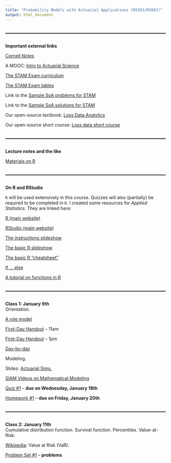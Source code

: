 ```yaml
---
title: "Probability Models with Actuarial Applications (M339J/M389J)"
output: html_document
---
```

<style>
  hr {
      position: relative; 
            top: 20px; 
            border: none; 
            height: 2px; 
            background: black; 
            margin-bottom: 50px; 
  }
</style>

---

**Important external links**

[Cornell Notes](http://lsc.cornell.edu/how-to-study/taking-notes/cornell-note-taking-system/)

A MOOC: [Intro to Actuarial Science](https://www.edx.org/course/introduction-actuarial-science-anux-anu-actuarialx-1)

[The STAM Exam
curriculum](https://www.soa.org/globalassets/assets/files/edu/2021/2021-02-exam-stam-syllabi.pdf)

[The STAM Exam
tables](https://www.soa.org/globalassets/assets/Files/Edu/2019/2019-02-exam-stam-tables.pdf)

Link to the [Sample SoA problems for
STAM](https://www.soa.org/globalassets/assets/Files/Edu/2018/2018-04-exam-stam-questions.pdf)

Link to the [Sample SoA solutions for
STAM](https://www.soa.org/globalassets/assets/Files/Edu/2018/2018-04-exam-stam-solutions.pdf)

Our open-source textbook: [Loss Data Analytics](https://openacttexts.github.io/Loss-Data-Analytics/)

Our open-source short course: [Loss data short course](https://openacttexts.github.io/LDACourse1/)

---

**Lecture notes and the like**

[Materials on R](https://mcudina.github.io/rbook/)

---

**On R and RStudio**

`R` will be used extensively in this course. Quizzes will also (partially) be required to be completed in `R`. I created some resources for *Applied Statistics*. They are linked here: 

[R (main website)](https://www.r-project.org/)

[RStudio (main website)](https://rstudio.com/)

[The instructions slideshow](instructions/m358k-R-instructions.html)

[The basic R slideshow](instructions/m358k-basic-R.html)

[The basic R "cheatsheet"](https://raw.githubusercontent.com/rstudio/cheatsheets/master/base-r.pdf)

[If ... else](https://www.datamentor.io/r-programming/if-else-statement/)

[A tutorial on functions in R](https://www.tutorialspoint.com/r/r_functions.htm)


---

**Class 1: January 9th**<br>
Orientation.<br>

[A role model](pics/bilbo.jpeg)

[First-Day Handout](syllabus/syllabus-54730.pdf) -- 11am 

[First-Day Handout](syllabus/syllabus-54735.pdf) -- 1pm 

[Day-by-day](notes/m339j-spring-2023-todo.pdf)

Modeling.<br>

Slides: [Actuarial Sims.](slides/m339j-sims.pdf)

[SIAM Videos on Mathematical Modeling](https://youtube.com/playlist?list=PLf_ipOSbWC87nFTi6MaB4begv56yPKsOJ)



[Quiz #1](quizzes/m339j-quiz-one-probability.pdf) -- **due on Wednesday, January 18th**

[Homework #1](hw/m339j-hw1.pdf) -- **due on Friday, January 20th**

---

**Class 2: January 11th**<br>
Cumulative distribution function. Survival function. Percentiles. Value-at-Risk.<br>

[Wikipedia](https://en.wikipedia.org/wiki/Value_at_risk): Value at Risk (VaR). 
  
<!--
[Class notes](notes/m339j-jan-21-2022.pdf): Probability review: Random variables, cdf, types of r.v.s.
-->

[Problem Set #1](problem-sets/m339j-ps1-cdf.pdf) -- **problems**

<!--
[Problem Set #1](problem-sets/m339j-ps1-cdf-solns.pdf) -- **solutions**

[Quiz #1](quizzes/m339j-quiz-one-probability-solns.pdf) -- **solutions**

[Quiz #2](quizzes/m339j-quiz2-cdf.pdf) -- **due on Monday, January 24th**

---

**Class 3: January 24th**<br>
Types of random variables. Probability mass function. Probability density function.<br>

[Class notes](notes/m339j-jan-24-2022.pdf): pmf. pdf. 

[Quiz #2](quizzes/m339j-quiz2-cdf-solns.pdf) -- **solutions**

---

**Class 4: January 26th**<br>
The exponential distribution.<br>

[Wikipedia](https://en.wikipedia.org/wiki/Exponential_distribution): The exponential distribution.

[Class notes](notes/m339j-jan-26-2022.pdf): The exponential distribution.  

[Quiz #3](quizzes/m339j-quiz3-pdf-pmf.pdf) -- **due on Friday, January 28th**

[Quiz #4](quizzes/m339j-quiz4-exponential.pdf) -- **due on Monday, January 31st**

[Homework #1](hw/m339j-hw1-solns.pdf) -- **solutions**

[Homework #2](hw/m339j-hw2.pdf) -- **due on Wednesday, February 2nd**

---

**Class 5: January 28th**<br>
Random number generation. The inverse transform method.<br>

[Wikipedia](https://en.wikipedia.org/wiki/Random_number_generation): Random number generation

[Wikipedia](https://en.wikipedia.org/wiki/Mersenne_Twister): Mersenne twister

[An atmospheric RNG](https://www.random.org/)

[Class notes](notes/m339j-jan-28-2022.pdf): The inverse transform method.

[Quiz #3](quizzes/m339j-quiz3-pdf-pmf-solns.pdf) -- **solutions**

[Quiz #5](quizzes/m339j-quiz5-inv-trans.pdf) -- **due on Friday, February 4th**

---

**Class 6: January 31st**<br>
Basics of `R`. `R` scripts and `R` notebooks.<br>

[The R-script from class](code/for-loop.R)

[Quiz #4](quizzes/m339j-quiz4-exponential-solns.pdf) -- **solutions**

[Quiz #6](quizzes/m339j-quiz6-r.pdf) -- **due on Monday, February 7th**

[Quiz #7](quizzes/m339j-quiz7-r-basics.pdf) -- **due on Friday, February 11th**

[Quiz #7](code/m339j-quiz7-r-basics.Rmd) -- **this is the Rmd file you can use to simply insert `R`-chunks with your answers**

---

**Class 7: February 2nd**<br>
Functions in `R`. `If ... else` in `R`. Simulations of random variables. <br> 

[The R-script from class](code/ftions-if-else-sims.R)

[Homework #2](hw/m339j-hw2-solns.pdf) -- **solutions**

[Quiz #8](quizzes/m339j-quiz8-r-simulations.pdf) -- **due on Monday, February 14th**

[Quiz #8](code/m339j-quiz8-r-simulations.Rmd) -- **this is the Rmd file you can use to simply insert `R`-chunks with your answers**

[Quiz #9](quizzes/m339j-quiz9-r-pareto-itm.pdf) -- **due on Friday, February 25th**

[Quiz #9](code/m339j-quiz9-r-pareto-itm.Rmd) -- **this is the Rmd file you can use to simply insert `R`-chunks with your answers**

---

**Class 8: February 4th**<br>
No class due to winter weather conditions.<br>

[Quiz #5](quizzes/m339j-quiz5-inv-trans-solns.pdf) -- **solutions**

---

**Class 9: February 7th**<br>
Focus on the expectation <span style="color: purple;">**(Section 3.1.1)**</span>.<br>

[Class notes](notes/m339j-feb-07-2022.pdf): The expected value.  

---

**Class 10: February 9th**<br>
The tail formula for the expectation. SLLN. Monte Carlo simulation.<br>

[Class notes](notes/m339j-feb-09-2022.pdf): The tail formula for the expectation. SLLN. Monte Carlo. 

[The R-script from class](code/monte-carlo-in-class.R)

---

**Class 11: February 11th**<br>
Moments. Variance. Coefficient of variation <span style="color: purple;">**(Section 3.1.1)**</span>
<br>

The excess loss random variable.<br>

[Class notes](notes/m339j-feb-11-2022.pdf): Moments. Variance. Coefficient of variation. The excess loss random variable.

[Quiz #7](quizzes/m339j-quiz7-r-basics-solns.pdf) -- **solutions**

[In-Term One](exams/m339j-one-topics.pdf): Topics

[Practice for In-Term One](exams/m339j-one-sample-probs.pdf) -- **problems** 

[Practice for In-Term One](exams/m339j-one-sample-solns.pdf) -- **solutions** 

---

**Class 12: February 14th**<br>
Per-payment and per-loss random variables <span style="color: purple;">**(Section 3.4.1)**</span>.
<br>

[Class notes](notes/m339j-feb-14-2022.pdf): Per payment and per loss random variables. 

**Suggested textbook examples:** <span style="color: purple;">**3.4.1, 3.4.2**</span>

[Quiz #8](quizzes/m339j-quiz8-r-simulations-solns.pdf) -- **solutions**

[Homework #3](hw/m339j-hw3.pdf) -- **due on Wednesday, March 2nd, 2022**

[In-Term One](exams/m339j-one.pdf) -- **problems** 

---

**Class 13: February 16th**<br>
More on the per-payment and per-loss random variables. The limited loss random variable. <span style="color: purple;">**(Section 3.4.2)**</span>
<br>

[Class notes](notes/m339j-feb-16-2022.pdf): More on the per-payment and per-loss random variables. The limited loss random variable.

[Quiz #10](quizzes/m339j-quiz10-loss-mods.pdf) -- **due on Monday, February 28th**

[Homework #4](hw/m339j-hw4.pdf) -- **due on Wednesday, March 9th, 2022**

---

**Class 14: February 18th**<br>
Loss-modifications demonstration. Percentiles. <span style="color: purple;">**(Section 2.2.2)**</span>
<br>

[The R-notebook from class](code/loss-modifications.Rmd)

[Class notes](notes/m339j-feb-18-2022.pdf): Percentiles. 

---

**Class 15: February 21st**<br>
mgf and pgf. Sums of independent random
variables. <span style="color: purple;">**(Sections 3.1.2, 3.1.3)**</span>

Parametric distributions. Scale distributions. <span style="color: purple;">**(Section 3.3.2)**</span> 

[Class notes](notes/m339j-feb-21-2022.pdf): mgf and pgf. Sums of independent random variables. Parametric distributions. Scale distributions.

**Suggested textbook examples:** <span style="color: purple;">**3.1.1, 3.1.3, 3.1.4**</span>

[In-Term One](exams/m339j-one-solns.pdf) -- **solutions** 

---

**Class 16: February 23rd**<br>
Transformations <span style="color: purple;">**(Sections 3.3.3, 3.3.4)**</span>. 

[Class notes](notes/m339j-feb-23-2022.pdf): Multiplication by a constant. Raising a r.v. to a power. Exponentiation of a r.v. 

**Suggested textbook examples:** <span style="color: purple;">**3.3.1, 3.3.2, 3.3.3, 3.3.4**</span>

[Quiz #11](quizzes/m339j-quiz11-transforms.pdf) -- **due on Friday, March 4th, 2022**

---

**Class 17: February 25th**<br>
$k-$point mixtures <span style="color: purple;">**(Sections 3.3.5)**</span>.<br>

[Class notes](notes/m339j-feb-25-2022.pdf): $k-$point mixtures.

[The R-notebook from class](code/k-pt-mixtures.Rmd)

[Quiz #9](quizzes/m339j-quiz9-r-pareto-itm-solns.pdf) -- **solutions**

[Quiz #12](quizzes/m339j-quiz12-k-pt-mixture.pdf) -- **due on Monday, March 7th**

[Quiz #12](code/m339j-quiz12-k-pt-mixture.Rmd) -- **this is the Rmd file you can use to simply insert `R`-chunks with your answers**

---

**Class 18: February 28th**<br>
Continuous mixtures <span style="color: purple;">**(Sections 3.3.6)**</span>.

[Class notes](notes/m339j-feb-28-2022.pdf): Continuous mixtures.

**Suggested textbook examples:** <span style="color: purple;">**3.3.5, 3.3.6, 3.3.7, 3.3.8**</span>

[Quiz #10](quizzes/m339j-quiz10-loss-mods-solns.pdf) -- **solutions**

[Quiz #13](quizzes/m339j-quiz13-cont-mixture.pdf) -- **due on Friday, March 11th**

[Quiz #13](code/m339j-quiz13-cont-mixture.Rmd) -- **this is the Rmd file you can use to simply insert `R`-chunks with your answers**

[Homework #5](hw/m339j-hw5.pdf) -- **due on Wednesday, March 23rd, 2022**

---

**Class 19: March 2nd**<br>
Splicing.<br>   

[Problem packet](problem-sets/m339j-splicing-ord-ded.pdf)

[Class notes](notes/m339j-mar-02-2022.pdf): Splicing. Ordinary deductible (review).

**Suggested problems**: Sample STAM #168; Course 3 Exam (November 2000), Problem #21

[Homework #3](hw/m339j-hw3-solns.pdf) -- **solutions**

---

**Class 20: March 4th**<br>
Franchise deductibles <span style="color: purple;">**(Sections 3.4.1)**</span>.

Loss elimination ratio <span style="color: purple;">**(Section 3.4.1)**</span>. Inflation.<br> 

[Problem packet](problem-sets/m339j-ler-inflation.pdf)

[Class notes](notes/m339j-mar-04-2022.pdf): Franchise deductibles. Loss elimination ratio. Effects of inflation. 

**Suggested textbook examples:** <span style="color: purple;">**3.4.3, 3.4.4**</span>

[Quiz #11](quizzes/m339j-quiz11-transforms-solns.pdf) -- **solutions**

[Quiz #14](quizzes/m339j-quiz14-splicing-franchise.pdf) -- **due on Monday, March 21st**

---

**Class 21: March 7th**<br>
Policy limits (with no deductible) <span style="color: purple;">**(Section 3.4.2)**</span>.<br> 

[Problem Set #2](problem-sets/m339j-ps2-policy-mods.pdf) -- **problems**

[Class notes](notes/m339j-mar-07-2022.pdf): Policy modifications I.

[Quiz #12](quizzes/m339j-quiz12-k-pt-mixture-solns.pdf) -- **solutions**

---

**Class 22: March 9th**<br>
Policy limits with ordinary deductibles. Coinsurance. <span style="color: purple;">**(Section 3.4.3)**</span>.<br>

[Class notes](notes/m339j-mar-09-2022.pdf): More on policy modifications. 

[Homework #4](hw/m339j-hw4-solns.pdf) -- **solutions**

---

**Class 23: March 11th**<br>
Policy-modifications practice.<br>

[Class notes](notes/m339j-mar-11-2022.pdf): More on policy modifications. The Poisson distribution.

[Problem Set #2](problem-sets/m339j-ps2-policy-mods-solns.pdf) -- **solutions**

**Suggested textbook example:** <span style="color: purple;">**3.4.5**</span>

The Poisson distribution <span style="color: purple;">**(Section 2.2.3.2)**</span>.<br>

[Problem packet](problem-sets/m339j-poisson.pdf)

[Quiz #13](quizzes/m339j-quiz13-cont-mixture-solns.pdf) -- **solutions**

---

**Class 24: March 21st**<br>
More on the Poisson distribution.<br>

[Class notes](notes/m339j-mar-21-2022.pdf): More on the Poisson distribution.

[Quiz #14](quizzes/m339j-quiz14-splicing-franchise-solns.pdf) -- **solutions**

---

**Class 25: March 23rd**<br>
Poisson thinning. The negative binomial distribution <span style="color: purple;">**(Section 2.2.3.3)**</span>.<br>

[Class notes](notes/m339j-mar-23-2022.pdf): Poisson thinning. The negative binomial distribution.

[Homework #5](hw/m339j-hw5-solns.pdf) -- **solutions**

[Quiz #15](quizzes/m339j-quiz15-poisson.pdf) -- **due on Friday, March 25th**

[In-Term Two](exams/m339j-two-topics.pdf): Topics

[Practice for In-Term Two](exams/m339j-two-sample-probs.pdf): **problems**

[Practice for In-Term Two](exams/m339j-two-sample-solns.pdf): **solutions**

---

**Class 26: March 25th**<br>
The Poisson-gamma mixture. The binomial distribution <span style="color: purple;">**(Section 2.2.3.1)**</span>.<br>

[Class notes](notes/m339j-mar-25-2022.pdf): The Poisson-gamma mixture. The binomial-distribution. 

[Proof of the claim from class](notes/m339j-poisson-gamma-proof.pdf): The Poisson-gamma mixture [proof].

**Suggested textbook example:** <span style="color: purple;">**2.6.2**</span>

**Suggested problems**: Sample STAM Problems #90, #105; Course 3 Exam (May 2000), Problem #4

[Quiz #15](quizzes/m339j-quiz15-poisson-solns.pdf) -- **solutions**

[In-Term Two](exams/m339j-two.pdf): **Problems** 

---

**Class 27: March 28th**<br>
No class. Instructor ill. 

---

**Class 28: March 30th**<br>
The binomial-Poisson connection. The $(a, b, 0)$ class <span style="color: purple;">**(Section 2.3)**</span>.<br> 

[Problem packet](problem-sets/m339j-binomial-a-b-0.pdf)

[Class notes](notes/m339j-mar-30-2022.pdf): The Poisson-binomial connection. The $(a, b, 0)$ class.

[Extra notes](notes/m339j-alt-soln-stam-p288.pdf): A "drier" solution to STAM problem #288

**Suggested problem**: Sample STAM Problem #25

[Quiz #16](quizzes/m339j-quiz16-discrete.pdf) -- **due on Monday, April 4th**

---

**Class 29: April 1st**<br>
$(a, b, 0)-$class practice. On compounding.<br>

[Class notes](notes/m339j-apr-01-2022.pdf): $(a, b, 0)-$class practice. On compounding. 

**Suggested textbook example:** <span style="color: purple;">**5.5.2, 5.5.3**</span>

[Quiz #17](quizzes/m339j-quiz17-compound-example.pdf) -- **due on Friday, April 8th**

[In-Term Two](exams/m339j-two-solns.pdf): **Solutions** 

---

**Class 30: April 4th**<br>
The impact of deductibles on claim frequency <span style="color: purple;">**(Section 5.5.2)**</span>.<br> 
 
[Problem packet](problem-sets/m339j-freq-ded.pdf)

The individual risk model <span style="color: purple;">**(Sections 5.2 and 5.3)**</span>.<br> 

[Class notes](notes/m339j-apr-04-2022.pdf): The impact of deductibles on claim frequency. The individual risk model. 

[Quiz #16](quizzes/m339j-quiz16-discrete-solns.pdf) -- **solutions**

---

**Class 31: April 6th**<br>
Monte Carlo for the individual risk model.<br> 

---

**Class 32: April 8th**<br>
The collective risk model.<br> 

[Problem packet](problem-sets/m339j-agg-loss.pdf)

[Class notes](notes/m339j-apr-08-2022.pdf): The collective risk model. 

---

**Class 33: April 11th**<br>
Monte Carlo for the collective risk model.<br> 

Stop-loss insurance <span style="color: purple;">**(Section 5.3.2)**</span>.<br>

[Class notes](notes/m339j-apr-11-2022.pdf): More on aggregate losses. Stop-loss insurance.

[The R-notebook from class](code/monte-carlo-collective.Rmd)

[The R-script from class](code/errors-pic.R)

[Homework #6](hw/m339j-hw6.pdf) -- **due on Wednesday, April 20th**

---

**Class 34: April 13th**<br>
More on the stop-loss insurance. The interpolation theorem.<br>

[Problem](problem-sets/m339j-stop-loss.pdf): Stop loss. 

[Problem](problem-sets/m339j-interpolation-thm.pdf): The interpolation theorem.

[Class notes](notes/m339j-apr-13-2022.pdf): The net stop-loss premium. The interpolation theorem.

---

**Class 35: April 15th**<br>
Compound Poisson <span style="color: purple;">**(Section 5.3.1: Special case)**</span>.<br>

[Problem packet](problem-sets/m339j-compound-poisson.pdf)

[Class notes](notes/m339j-apr-15-2022.pdf): Compound Poissons.

---

**Class 36: April 18th**<br>
A few compound Poissons.<br>

[Problem](problem-sets/m339j-stam-p125.pdf)

[Class notes](notes/m339j-apr-18-2022.pdf): More on compound Poissons.

---

**Class 37: April 20th**<br>
The recursive formula for the distribution of aggregate losses <span style="color: purple;">**(Section 5.4.1)**</span>.<br>

[Problem packet](problem-sets/m339j-recursive.pdf)

[Class notes](notes/m339j-apr-20-2022.pdf): The recursive formula.

[Homework #6](hw/m339j-hw6-solns.pdf) -- **solutions**

---

**Class 38: April 22nd**<br>
Aggregate losses with an ordinary deductible per-loss.<br>

[Problem packet](problem-sets/m339j-agg-claims.pdf)

[Class notes](notes/m339j-apr-22-2022.pdf): Deductibles and counts.

[Quiz #18](quizzes/m339j-quiz18-ded-counts.pdf) -- **due on Friday, April 29th**

[Homework #7](hw/m339j-hw7.pdf) -- **due on Wednesday, May 4th**

---

**Class 39: April 25th**<br>
Problem solving session.<br>

[Class notes](notes/m339j-apr-25-2022.pdf): Problems on deductibles and counts.

---

**Class 40: April 27th**<br>
Maximum-likelihood estimation: First principles. Individual unmodified data.<br>

Slides: [Maximum likelihood estimation.](slides/m339j-mle.pdf)

[Problem packet](problem-sets/m339j-mle.pdf)

[Class notes](notes/m339j-apr-27-2022.pdf): MLE

---

**Class 41: April 29th**<br>
Maximum-likelihood estimation: Grouped data.<br>

[Problem packet](problem-sets/m339j-mle-grouped.pdf)

[Class notes](notes/m339j-apr-29-2022.pdf): MLE (grouped data). 

[Quiz #18](quizzes/m339j-quiz18-ded-counts-solns.pdf) -- **solutions**

[Quiz #19](quizzes/m339j-quiz19-mle.pdf) -- **due on Friday, May 6th**

---

**Class 42: May 2nd**<br>
Maximum-likelihood estimation: Truncation and censoring.<br>

[Problem packet](problem-sets/m339j-mle-censoring-truncation.pdf)

[Class notes](notes/m339j-may-02-2022.pdf): MLE (censoring and truncation). 

---

**Class 43: May 4th**<br>
Maximum-likelihood estimation: Truncation [practice].<br>

[Problem](problem-sets/m339j-mle-mixture.pdf)

[Class notes](notes/m339j-may-04-2022.pdf): MLE (truncation practice). 

[Homework #7](hw/m339j-hw7-solns.pdf) -- **solutions**

---

**Class 44: May 6th**<br>
Maximum-likelihood estimation: Bernoulli and Poisson.<br>

[Class notes](notes/m339j-may-06-2022.pdf): MLE (Bernoulli and Poisson). 

Maximum-likelihood estimation: Negative binomial and binomial.<br>

[Quiz #19](quizzes/m339j-quiz19-mle-solns.pdf) -- **solutions**

[In-Term Three](exams/m339j-three-topics.pdf): Topics

[Practice for In-Term Three](exams/m339j-three-sample-probs.pdf) --
**problems**

[Practice for In-Term Three](exams/m339j-three-sample-solns.pdf) -- **solutions**

[In-Term Three](exams/m339j-three.pdf) -- **due on Saturday, May 14th**

[In-Term Three](exams/m339j-three-solns.pdf) -- **solutions**

---


[Mock In-Term One](exams/m339j-one-mock-probs.pdf) -- **Problems** 

[Mock In-Term One](exams/m339j-one-mock-solns.pdf) -- **Solutions** 

<span style="color: red;">**In-Term One**</span><br>

---

[Mock In-Term Two](exams/m339j-two-mock.pdf): **Problems**

[Mock In-Term Two](exams/m339j-two-mock-solns.pdf): **Solutions**

<span style="color: red;">**In-Term Two**</span><br>

[In-Term Three](exams/m339j-three-instructions.pdf): Instructions

[Mock In-Term Three](exams/m339j-three-mock-probs.pdf) --
**problems**

[Mock In-Term Three](exams/m339j-three-mock-solns.pdf) -- **solutions**

<span style="color: red;">**In-Term Three**</span><br>

---


[On random variables.](Lecture2_1and2_2.pdf)

[Moments.](Lecture3_1.pdf)


Central Limit Theorem.
 
[Percentiles. Central Limit Theorem. mgf and pgf. Heavy
tails.](Lecture3_2and3_3and3_4.pdf)

[Class notes](m339j-feb-7-2020.pdf): Percentiles. pgf.

Heavy tails. Risk measures.

[Parametric distributions.](Lecture4_2.pdf)

[Class notes](m339j-feb-10-2020.pdf):  Scaling.

More on scale distributions and k-point mixtures.\

[Class notes](m339j-feb-12-2020.pdf): Scale distributions. k-point
mixtures.

Continuous models.

[Continuous models.](Lecture5_2.pdf)

[Per loss and per payment.](Lecture8_2.pdf)


[The negative binomial distribution.](NegBinDistn.pdf)

Problem-solving session: Mixing distributions and discrete
distributions.\

Problem-solving session: Policy modifications.\

[Mock In-Term Two](m339j-mock-two-probs.pdf) \-- **Problems**

---

Aggregate payments.\

[Aggregate claims.](Lecture9_7.pdf)


[Homework \#7](m339j-hw7-probs.pdf) \-- **NOT TO BE HANDED IN**

[Homework \#8](m339j-hw8.pdf) \-- **due on Friday, May 8th**

---


[Mock In-Term Three](m339j-mock-three-probs.pdf) \-- Problems

[Mock In-Term Three](m339j-mock-three-solns.pdf) \-- Solutions

**Class 40: May 6th**\

**In-term exam III**

[In-term Exam \#3](m339j-canvas-three.pdf) \-- **Solutions**

**Class 41: May 8th**

[Homework \#8](m339j-hw8-solns.pdf) \-- **Solutions**

-->





